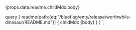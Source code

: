 
<MDXRenderer>{props.data.readme.childMdx.body}</MDXRenderer>

query {
    readme(path:{eq:"/blueflag/enty/release/worthwhile-dinosaur/README.md"}) {
        childMdx {body}
    }
}
`;


